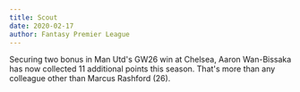 ```yaml
---
title: Scout
date: 2020-02-17
author: Fantasy Premier League
---
```


Securing two bonus in Man Utd's GW26 win at Chelsea, Aaron Wan-Bissaka has now collected 11 additional points this season. That's more than any colleague other than Marcus Rashford (26).
